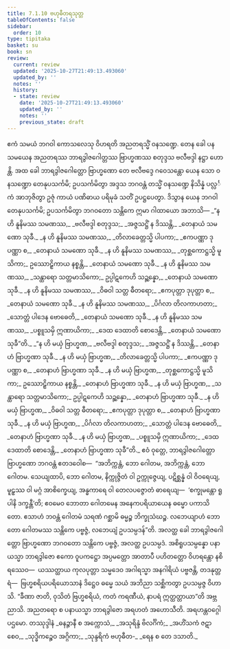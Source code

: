 ```yaml
---
title: 7.1.10 ဗဟုဓီတရသုတ္တ
tableOfContents: false
sidebar:
  order: 10
type: tipitaka
basket: su
book: sn
review:
  current: review
  updated: '2025-10-27T21:49:13.493060'
  updated_by: ''
  notes: ''
  history:
  - state: review
    date: '2025-10-27T21:49:13.493060'
    updated_by: ''
    notes: ''
    previous_state: draft
---
```



<ReviewStatus review={frontmatter.review} showDetails={true} />

<HypothesisAnnotation frontmatter={frontmatter} />

<DynamicBreadcrumb />

<Division number="196" book="sn" e="ch" v="18" p="307">

<Paragraph number="1200" book="sn">
ဧကံ သမယံ ဘဂဝါ ကောသလေသု ဝိဟရတိ အညတရသ္မိံ ဝနသဏ္ဍေ. တေန ခေါ ပန သမယေန အညတရဿ ဘာရဒွါဇဂေါတ္တဿ ဗြာဟ္မဏဿ စတုဒ္ဒသ ဗလီဗဒ္ဒါ နဋ္ဌာ ဟောန္တိ. အထ ခေါ ဘာရဒွါဇဂေါတ္တော ဗြာဟ္မဏော တေ ဗလီဗဒ္ဒေ ဂဝေသန္တော ယေန သော ဝနသဏ္ဍော တေနုပသင်္ကမိ; ဥပသင်္ကမိတွာ အဒ္ဒသ ဘဂဝန္တံ တသ္မိံ ဝနသဏ္ဍေ နိသိန္နံ ပလ္လင်္ကံ အာဘုဇိတွာ ဥဇုံ ကာယံ ပဏိဓာယ ပရိမုခံ သတိံ ဥပဋ္ဌပေတွာ. ဒိသွာန ယေန ဘဂဝါ တေနုပသင်္ကမိ; ဥပသင်္ကမိတွာ ဘဂဝတော သန္တိကေ ဣမာ ဂါထာယော အဘာသိ—
</Paragraph>

<Paragraph number="1201" type="verses" book="sn">
_“န ဟိ နူနိမဿ သမဏဿ,_  
_ဗလီဗဒ္ဒါ စတုဒ္ဒသ;_  
_အဇ္ဇသဋ္ဌိံ န ဒိဿန္တိ,_  
_တေနာယံ သမဏော သုခီ._  

</Paragraph>

<Paragraph number="1202" type="verses" book="sn">
_န ဟိ နူနိမဿ သမဏဿ,_  
_တိလာခေတ္တသ္မိ ပါပကာ;_  
_ဧကပဏ္ဏာ ဒုပဏ္ဏာ စ,_  
_တေနာယံ သမဏော သုခီ._  

</Paragraph>

<Paragraph number="1203" type="verses" book="sn">
_န ဟိ နူနိမဿ သမဏဿ,_  
_တုစ္ဆကောဋ္ဌသ္မိ မူသိကာ;_  
ဥဿောဠှိကာယ နစ္စန္တိ,_  
_တေနာယံ သမဏော သုခီ._  

</Paragraph>

<Paragraph number="1204" type="verses" book="sn">
_န ဟိ နူနိမဿ သမဏဿ,_  
_သန္ထာရော သတ္တမာသိကော;_  
ဥပ္ပါဋကေဟိ သဉ္ဆန္နော,_  
_တေနာယံ သမဏော သုခီ._  

</Paragraph>

<Paragraph number="1205" type="verses" book="sn">
_န ဟိ နူနိမဿ သမဏဿ,_  
_ဝိဓဝါ သတ္တ ဓီတရော;_  
_ဧကပုတ္တာ ဒုပုတ္တာ စ,_  
_တေနာယံ သမဏော သုခီ._  

</Paragraph>

<Paragraph number="1206" type="verses" book="sn">
_န ဟိ နူနိမဿ သမဏဿ,_  
_ပိင်္ဂလာ တိလကာဟတာ;_  
_သောတ္တံ ပါဒေန ဗောဓေတိ,_  
_တေနာယံ သမဏော သုခီ._  

</Paragraph>

<Paragraph number="1207" type="verses" book="sn">
_န ဟိ နူနိမဿ သမဏဿ,_  
_ပစ္စူသမှိ ဣဏာယိကာ;_  
_ဒေထ ဒေထာတိ စောဒေန္တိ,_  
_တေနာယံ သမဏော သုခီ”တိ._  

</Paragraph>

<Paragraph number="1208" type="verses" book="sn">
_“န ဟိ မယှံ ဗြာဟ္မဏ,_  
_ဗလီဗဒ္ဒါ စတုဒ္ဒသ;_  
_အဇ္ဇသဋ္ဌိံ န ဒိဿန္တိ,_  
_တေနာဟံ ဗြာဟ္မဏာ သုခီ._  

</Paragraph>

<Paragraph number="1209" type="verses" book="sn">
_န ဟိ မယှံ ဗြာဟ္မဏ,_  
_တိလာခေတ္တသ္မိ ပါပကာ;_  
_ဧကပဏ္ဏာ ဒုပဏ္ဏာ စ,_  
_တေနာဟံ ဗြာဟ္မဏာ သုခီ._  

</Paragraph>

<Paragraph number="1210" type="verses" book="sn">
_န ဟိ မယှံ ဗြာဟ္မဏ,_  
_တုစ္ဆကောဋ္ဌသ္မိ မူသိကာ;_  
ဥဿောဠှိကာယ နစ္စန္တိ,_  
_တေနာဟံ ဗြာဟ္မဏာ သုခီ._  

</Paragraph>

<Paragraph number="1211" type="verses" book="sn">
_န ဟိ မယှံ ဗြာဟ္မဏ,_  
_သန္ထာရော သတ္တမာသိကော;_  
ဥပ္ပါဋကေဟိ သဉ္ဆန္နော,_  
_တေနာဟံ ဗြာဟ္မဏာ သုခီ._  

</Paragraph>

<Paragraph number="1212" type="verses" book="sn">
_န ဟိ မယှံ ဗြာဟ္မဏ,_  
_ဝိဓဝါ သတ္တ ဓီတရော;_  
_ဧကပုတ္တာ ဒုပုတ္တာ စ,_  
_တေနာဟံ ဗြာဟ္မဏာ သုခီ._  

</Paragraph>

<Paragraph number="1213" type="verses" book="sn">
_န ဟိ မယှံ ဗြာဟ္မဏ,_  
_ပိင်္ဂလာ တိလကာဟတာ;_  
_သောတ္တံ ပါဒေန ဗောဓေတိ,_  
_တေနာဟံ ဗြာဟ္မဏာ သုခီ._  

</Paragraph>

<Paragraph number="1214" type="verses" book="sn">
_န ဟိ မယှံ ဗြာဟ္မဏ,_  
_ပစ္စူသမှိ ဣဏာယိကာ;_  
_ဒေထ ဒေထာတိ စောဒေန္တိ,_  
_တေနာဟံ ဗြာဟ္မဏာ သုခီ”တိ._  

</Paragraph>

<Paragraph number="1215" book="sn">
ဧဝံ ဝုတ္တေ, ဘာရဒွါဇဂေါတ္တော ဗြာဟ္မဏော ဘဂဝန္တံ ဧတဒဝေါစ—  “အဘိက္ကန္တံ, ဘော ဂေါတမ, အဘိက္ကန္တံ, ဘော ဂေါတမ. သေယျထာပိ, ဘော ဂေါတမ, နိက္ကုဇ္ဇိတံ ဝါ ဥက္ကုဇ္ဇေယျ, ပဋိစ္ဆန္နံ ဝါ ဝိဝရေယျ, မူဠှဿ ဝါ မဂ္ဂံ အာစိက္ခေယျ, အန္ဓကာရေ ဝါ တေလပဇ္ဇောတံ ဓာရေယျ—  ‘စက္ခုမန္တော ရူပါနိ ဒက္ခန္တီ’တိ; ဧဝမေဝ ဘောတာ ဂေါတမေန အနေကပရိယာယေန ဓမ္မော ပကာသိတော. ဧသာဟံ ဘဝန္တံ ဂေါတမံ သရဏံ ဂစ္ဆာမိ ဓမ္မဉ္စ ဘိက္ခုသံဃဉ္စ. လဘေယျာဟံ ဘောတော ဂေါတမဿ သန္တိကေ ပဗ္ဗဇ္ဇံ, လဘေယျံ ဥပသမ္ပဒန်”တိ.
</Paragraph>

<Paragraph number="1216" book="sn">
အလတ္ထ ခေါ ဘာရဒွါဇဂေါတ္တော ဗြာဟ္မဏော ဘဂဝတော သန္တိကေ ပဗ္ဗဇ္ဇံ, အလတ္ထ ဥပသမ္ပဒံ. အစိရူပသမ္ပန္နော ပနာယသ္မာ ဘာရဒွါဇော ဧကော ဝူပကဋ္ဌော အပ္ပမတ္တော အာတာပီ ပဟိတတ္တော ဝိဟရန္တော နစိရဿေဝ—  ယဿတ္ထာယ ကုလပုတ္တာ သမ္မဒေဝ အဂါရသ္မာ အနဂါရိယံ ပဗ္ဗဇန္တိ, တဒနုတ္တရံ—  ဗြဟ္မစရိယပရိယောသာနံ ဒိဋ္ဌေဝ ဓမ္မေ သယံ အဘိညာ သစ္ဆိကတွာ ဥပသမ္ပဇ္ဇ ဝိဟာသိ. “ခီဏာ ဇာတိ, ဝုသိတံ ဗြဟ္မစရိယံ, ကတံ ကရဏီယံ, နာပရံ ဣတ္ထတ္တာယာ”တိ အဗ္ဘညာသိ. အညတရော စ ပနာယသ္မာ ဘာရဒွါဇော အရဟတံ အဟောသီတိ.

</Paragraph>
</Division>

<Paragraph number="1217" type="center" book="sn">
အရဟန္တဝဂ္ဂေါ ပဌမော.



</Paragraph>

<Paragraph number="1218" type="center" book="sn">
တဿုဒ္ဒါနံ


</Paragraph>

<Paragraph number="1219" type="verses" book="sn">
_ဓနဉ္ဇာနီ စ အက္ကောသံ,_  
_အသုရိန္ဒံ ဗိလင်္ဂိကံ;_  
_အဟိံသကံ ဇဋာ စေဝ,_  
_သုဒ္ဓိကဉ္စေဝ အဂ္ဂိကာ;_  
_သုန္ဒရိကံ ဗဟုဓီတ-_  
_ရေန စ တေ ဒသာတိ._
</Paragraph>